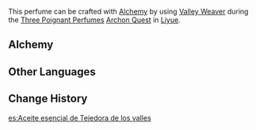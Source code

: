 {{Item Infobox
|id           = 100491
|image        = Item Valley Weaver Essential Oil.png
|type         = Quest Items
|description  = The essence of decocted Silk Flowers. It can be further refined into perfume. Gives off an intense scent.
|source1      = [[Alchemy]]
}}
This perfume can be crafted with [[Alchemy]] by using [[Valley Weaver]] during the [[Three Poignant Perfumes]] [[Archon Quest]] in [[Liyue]].
==Alchemy==
{{Recipe
|type = Crafting
|Valley Weaver = 1
|sort = Valley Weaver
}}
==Other Languages==
{{Other Languages
|en      = Valley Weaver Essential Oil
|zhs     = 「山阴锦簇」精油
|zhs_rm  = "Shānyīn Jīncù" Jīngyóu
|zht     = 「山陰錦簇」精油
|zht_rm  = "Shānyīn Jīncù" Jīngyóu
|zh_tl   = "Silk Brocade Piles in the Shadow of the Mountain" Essential Oil
|zh_note = References the idiom {{Lang|mini=1|zh=花团锦簇|zh_tl=flower bouquets and piles of silk brocades}}, used to describe something that is multicolored and richly decorated.
|ja      = 「山の花錦」のオイル
|ja_rm   = "Yama no Hana Nishiki" no Oiru
|ja_tl   = 
|ko      = 「산음금족」 정유
|ko_rm   = "Saneumgeumjok" Jeong'yu
|ko_tl   = "Silk Brocade Piles in the Shadow of the Mountain" Essential Oil
|es      = Aceite esencial de tejedora de los valles
|es_tl   = 
|fr      = Huile essentielle de tisserande de la vallée
|fr_tl   = Valley Weaver Essential Oil
|ru      = Эссенция «Горной ткачихи»
|ru_tl   = 
|th      = น้ำมันหอมระเหย "Valley Weaver"
|th_rm   = 
|th_tl   = 
|vi      = Tinh dầu "Sơn Âm Cẩm Thốc"
|vi_tl   = 
|de      = Öl „Bergbrokat“
|de_tl   = Oil "Mountain Brocade"
|id      = Minyak Esensial dari Bunga Penenun Lembah
|id_tl   = Essential Oil from the Valley Weaver's Flower
|pt      = Óleo Essencial de "Tecedor dos Vales"
|pt_tl   = 
}}

==Change History==
{{Change History|1.0}}

[[es:Aceite esencial de Tejedora de los valles]]